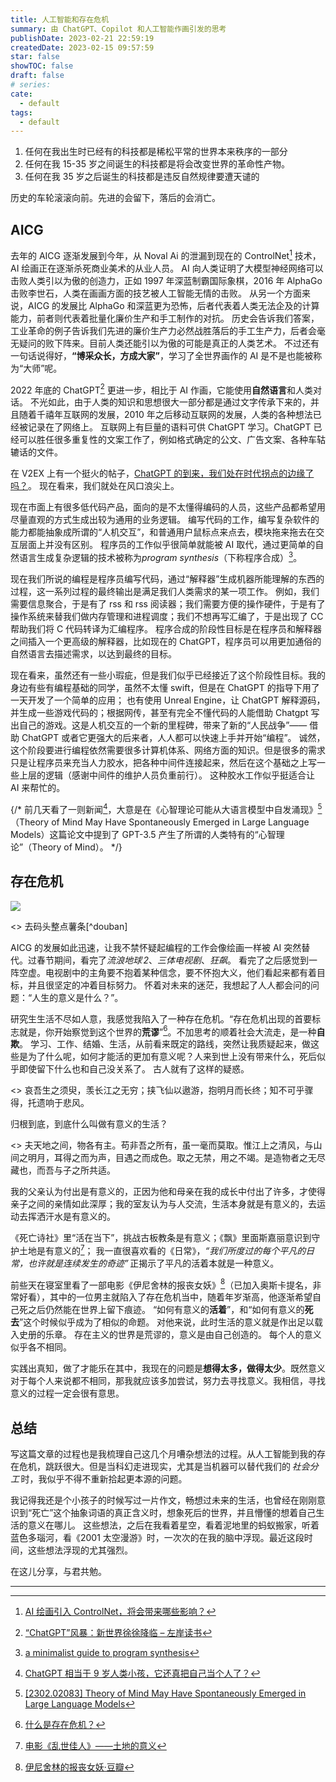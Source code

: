 ```yaml
---
title: 人工智能和存在危机
summary: 由 ChatGPT、Copilot 和人工智能作画引发的思考
publishDate: 2023-02-21 22:59:19
createdDate: 2023-02-15 09:57:59
star: false
showTOC: false
draft: false
# series:
cate:
  - default
tags:
  - default
---
```


<Quote cite="——道格拉斯·亚当斯" normal={true}>
  <ol className="ml-4">
    <li className="list-decimal pl-2">
      任何在我出生时已经有的科技都是稀松平常的世界本来秩序的一部分
    </li>
    <li className="list-decimal pl-2">
      任何在我 15-35 岁之间诞生的科技都是将会改变世界的革命性产物。
    </li>
    <li className="list-decimal pl-2">
      任何在我 35 岁之后诞生的科技都是违反自然规律要遭天谴的
    </li>
  </ol>
</Quote>

历史的车轮滚滚向前。先进的会留下，落后的会消亡。

## AICG

去年的 AICG 逐渐发展到今年，从 Noval Ai 的泄漏到现在的 ControlNet[^controlnet] 技术，AI 绘画正在逐渐杀死商业美术的从业人员。
AI 向人类证明了大模型神经网络可以击败人类引以为傲的创造力，正如 1997 年深蓝制霸国际象棋，2016 年 AlphaGo 击败李世石，人类在画画方面的技艺被人工智能无情的击败。
从另一个方面来说，AICG 的发展比 AlphaGo 和深蓝更为恐怖，后者代表着人类无法企及的计算能力，前者则代表着批量化廉价生产和手工制作的对抗。
历史会告诉我们答案，工业革命的例子告诉我们先进的廉价生产力必然战胜落后的手工生产力，后者会毫无疑问的败下阵来。目前人类还能引以为傲的可能是真正的人类艺术。
不过还有一句话说得好，**“博采众长，方成大家”**，学习了全世界画作的 AI 是不是也能被称为“大师”呢。

[^controlnet]: [AI 绘画引入 ControlNet，将会带来哪些影响？](https://www.zhihu.com/question/584139316)

2022 年底的 ChatGPT[^zread] 更进一步，相比于 AI 作画，它能使用**自然语言**和人类对话。
不光如此，由于人类的知识和思想很大一部分都是通过文字传承下来的，并且随着千禧年互联网的发展，2010 年之后移动互联网的发展，人类的各种想法已经被记录在了网络上。
互联网上有巨量的语料可供 ChatGPT 学习。ChatGPT 已经可以胜任很多重复性的文案工作了，例如格式确定的公文、广告文案、各种车轱辘话的文件。

<Dialog reverse="true">
  我就用ChatGPT应付了不少浪费生命的无聊文件。 AI
  画图也很好玩，输入prompt之后，笔自己画画&thinsp;´ ▽ ` )ﾉ
</Dialog>

在 V2EX 上有一个挺火的帖子，[ChatGPT 的到来，我们处在时代拐点的边缘了吗？](https://www.v2ex.com/t/914122)。
现在看来，我们就处在风口浪尖上。

现在市面上有很多低代码产品，面向的是不太懂得编码的人员，这些产品都希望用尽量直观的方式生成出较为通用的业务逻辑。
编写代码的工作，编写复杂软件的能力都能抽象成所谓的“人机交互”，和普通用户鼠标点来点去，模块拖来拖去在交互层面上并没有区别。
程序员的工作似乎很简单就能被 AI 取代，通过更简单的自然语言生成复杂逻辑的技术被称为*program synthesis*（下称程序合成）[^program_synthesis]。

现在我们所说的编程是程序员编写代码，通过“解释器”生成机器所能理解的东西的过程，这一系列过程的最终输出是满足我们人类需求的某一项工作。
例如，我们需要信息聚合，于是有了 rss 和 rss 阅读器；我们需要方便的操作硬件，于是有了操作系统来替我们做内存管理和进程调度；我们不想再写汇编了，于是出现了 CC 帮助我们将 C 代码转译为汇编程序。
程序合成的阶段性目标是在程序员和解释器之间插入一个更高级的解释器，比如现在的 ChatGPT，程序员可以用更加通俗的自然语言去描述需求，以达到最终的目标。

现在看来，虽然还有一些小瑕疵，但是我们似乎已经接近了这个阶段性目标。我的身边有些有编程基础的同学，虽然不太懂 swift，但是在 ChatGPT 的指导下用了一天开发了一个简单的应用；
也有使用 Unreal Engine，让 ChatGPT 解释源码，并生成一些游戏代码的；根据网传，甚至有完全不懂代码的人能借助 Chatgpt 写出自己的游戏。这是人机交互的一个新的里程碑，带来了新的“人民战争”——
借助 ChatGPT 或者它更强大的后来者，人人都可以快速上手并开始“编程”。
诚然，这个阶段要进行编程依然需要很多计算机体系、网络方面的知识。但是很多的需求只是让程序员来充当人力胶水，把各种中间件连接起来，然后在这个基础之上写一些上层的逻辑（感谢中间件的维护人员负重前行）。
这种胶水工作似乎挺适合让 AI 来帮忙的。

{/* 前几天看了一则新闻[^chatgpt]，大意是在《心智理论可能从大语言模型中自发涌现》[^tom]（Theory of Mind May Have Spontaneously Emerged in Large Language Models）这篇论文中提到了 GPT-3.5 产生了所谓的人类特有的“心智理论”（Theory of Mind）。 */}

[^chatgpt]: [ChatGPT 相当于 9 岁人类小孩，它还真把自己当个人了？](https://www.163.com/dy/article/HTNA8CA105118405.html?f=post2020_dy_recommends)
[^zread]: [“ChatGPT”风暴：新世界徐徐降临 – 左岸读书](http://www.zreading.cn/archives/8955.html)
[^program_synthesis]: [a minimalist guide to program synthesis](https://evanthebouncy.github.io/program-synthesis-minimal/what-is-synthesis-cn/)
[^tom]: [[2302.02083] Theory of Mind May Have Spontaneously Emerged in Large Language Models](https://arxiv.org/abs/2302.02083)

## 存在危机

<Dialog>生活的意义是什么呢？</Dialog>
<Dialog reverse="true">整点薯条🍟🍟🍟</Dialog>

![](/image/2023-02-15-10-37-16.png)

<div className="not-prose mt-0 text-center font-sans text-base font-semibold opacity-40">
  <> 去码头整点薯条[^douban] </>
</div>

AICG 的发展如此迅速，让我不禁怀疑起编程的工作会像绘画一样被 AI 突然替代。过春节期间，看完了*流浪地球&thinsp;2*、_三体电视剧_、_狂飙_。
看完了之后感觉到一阵空虚。电视剧中的主角要不抱着某种信念，要不怀抱大义，他们看起来都有着目标，并且很坚定的冲着目标努力。
怀着对未来的迷茫，我想起了人人都会问的问题：“人生的意义是什么？”。

研究生生活不尽如人意，我感觉我陷入了一种存在危机。“存在危机出现的首要标志就是，你开始察觉到这个世界的**荒谬**”[^zhihu]。不加思考的顺着社会大流走，是一种**自欺**。
学习、工作、结婚、生活，从前看来既定的路线，突然让我质疑起来，做这些是为了什么呢，如何才能活的更加有意义呢？人来到世上没有带来什么，死后似乎即使留下什么也和自己没关系了。
古人就有了这样的疑惑。

<Quote cite="——苏轼·《前赤壁赋》" normal={true}>
  <>
    哀吾生之须臾，羡长江之无穷；挟飞仙以遨游，抱明月而长终；知不可乎骤得，托遗响于悲风。
  </>
</Quote>

归根到底，到底什么叫做有意义的生活？

<Quote cite="——苏轼·《前赤壁赋》" normal={true}>
  <>
    夫天地之间，物各有主。苟非吾之所有，虽一毫而莫取。惟江上之清风，与山间之明月，耳得之而为声，目遇之而成色。取之无禁，用之不竭。是造物者之无尽藏也，而吾与子之所共适。
  </>
</Quote>

我的父亲认为付出是有意义的，正因为他和母亲在我的成长中付出了许多，才使得亲子之间的亲情如此深厚；我的室友认为与人交流，生活本身就是有意义的，去运动去挥洒汗水是有意义的。

《死亡诗社》里“活在当下”，挑战古板教条是有意义；《飘》里面斯嘉丽意识到守护土地是有意义的[^gonewithwind]；
我一直很喜欢看的《日常》，_“我们所度过的每个平凡的日常，也许就是连续发生的奇迹”_&thinsp;正揭示了平凡的活着本就是一种意义。

前些天在寝室里看了一部电影《伊尼舍林的报丧女妖》[^banshees]（已加入奥斯卡提名，非常好看），其中的一位男主就陷入了存在危机当中，随着年岁渐高，他逐渐希望自己死之后仍然能在世界上留下痕迹。
“如何有意义的**活着**”，和“如何有意义的**死去**”这个时候似乎成为了相似的命题。
对他来说，此时生活的意义就是作出足以载入史册的乐章。
存在主义的世界是荒谬的，意义是由自己创造的。
每个人的意义似乎各不相同。

[^gonewithwind]: [电影《乱世佳人》——土地的意义](https://zhuanlan.zhihu.com/p/26076355)

实践出真知，做了才能乐在其中，我现在的问题是**想得太多，做得太少**。既然意义对于每个人来说都不相同，那我就应该多加尝试，努力去寻找意义。我相信，寻找意义的过程一定会很有意思。

## 总结

写这篇文章的过程也是我梳理自己这几个月嘈杂想法的过程。从人工智能到我的存在危机，跳跃很大。但是当科幻走进现实，尤其是当机器可以替代我们的&thinsp;_社会分工_&thinsp;时，我似乎不得不重新拾起更本源的问题。

我记得我还是个小孩子的时候写过一片作文，畅想过未来的生活，也曾经在刚刚意识到“死亡”这个抽象词语的真正含义时，想象死后的世界，并且懵懂的想着自己生活的意义在哪儿。
这些想法，之后在我看着星空，看着泥地里的蚂蚁搬家，听着蓝色多瑙河，看《2001 太空漫游》时，一次次的在我的脑中浮现。最近这段时间，这些想法浮现的尤其强烈。

在这儿分享，与君共勉。

[^banshees]: [伊尼舍林的报丧女妖·豆瓣](https://movie.douban.com/subject/34969348/)
[^zhihu]: [什么是存在危机？](https://www.zhihu.com/question/26613228)
[^douban]: [去码头整点薯条](https://www.douban.com/photos/photo/2873219623/)

---

[^origin]: https://falseknees.com/319.html
